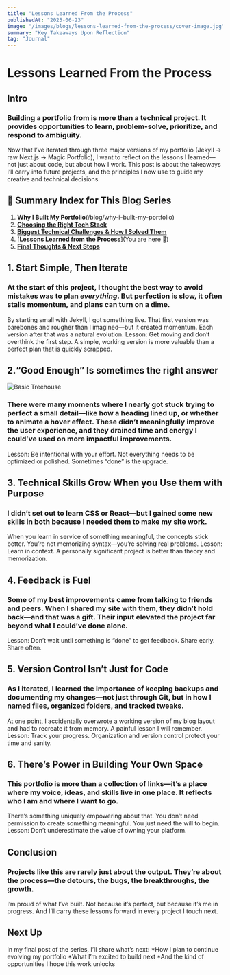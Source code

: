 ```yaml
---
title: "Lessons Learned From the Process"
publishedAt: "2025-06-23"
image: "/images/blogs/lessons-learned-from-the-process/cover-image.jpg"
summary: "Key Takeaways Upon Reflection"
tag: "Journal"
---
```


# Lessons Learned From the Process

## Intro

### Building a portfolio from is more than a technical project. It provides opportunities to learn, problem-solve, prioritize, and respond to ambiguity.
Now that I’ve iterated through three major versions of my portfolio (Jekyll → raw Next.js → Magic Portfolio), I want to reflect on the lessons I learned—not just about code, but about how I work.
This post is about the takeaways I’ll carry into future projects, and the principles I now use to guide my creative and technical decisions.

## 📌 Summary Index for This Blog Series

1. **Why I Built My Portfolio**(/blog/why-i-built-my-portfolio)
2. [**Choosing the Right Tech Stack**](/blog/choosing-the-right-tech-stack)  
3. [**Biggest Technical Challenges & How I Solved Them**](blog/biggest-technical-challenges)  
4. [**Lessons Learned from the Process**](You are here 📍)
5. [**Final Thoughts & Next Steps**](#) 

## 1. Start Simple, Then Iterate

### At the start of this project, I thought the best way to avoid mistakes was to plan *everything*. But perfection is slow, it often stalls momentum, and plans can turn on a dime.
By starting small with Jekyll, I got something live. That first version was barebones and rougher than I imagined—but it created momentum. Each version after that was a natural evolution.
Lesson: Get moving and don’t overthink the first step. A simple, working version is more valuable than a perfect plan that is quickly scrapped.

## 2.“Good Enough” Is sometimes the right answer

![Basic Treehouse](/images/blogs/lessons-learned-from-the-process/tree-house.jpg)

### There were many moments where I nearly got stuck trying to perfect a small detail—like how a heading lined up, or whether to animate a hover effect. These didn’t meaningfully improve the user experience, and they drained time and energy I could’ve used on more impactful improvements.
Lesson: Be intentional with your effort. Not everything needs to be optimized or polished. Sometimes “done” is the upgrade.

## 3. Technical Skills Grow When you Use them with Purpose

### I didn’t set out to learn CSS or React—but I gained some new skills in both because I needed them to make my site work.
When you learn in service of something meaningful, the concepts stick better. You’re not memorizing syntax—you’re solving real problems.
Lesson: Learn in context. A personally significant  project is better than theory and memorization.

## 4. Feedback is Fuel

### Some of my best improvements came from talking to friends and peers. When I shared my site with them, they didn’t hold back—and that was a gift. Their input elevated the project far beyond what I could’ve done alone.
Lesson: Don’t wait until something is “done” to get feedback. Share early. Share often.

## 5. Version Control Isn’t Just for Code

### As I iterated, I learned the importance of keeping backups and documenting my changes—not just through Git, but in how I named files, organized folders, and tracked tweaks.
At one point, I accidentally overwrote a working version of my blog layout and had to recreate it from memory. A painful lesson I will remember.
Lesson: Track your progress. Organization and version control protect your time and sanity.

## 6. There’s Power in Building Your Own Space

### This portfolio is more than a collection of links—it’s a place where my voice, ideas, and skills live in one place. It reflects who I am and where I want to go.
There’s something uniquely empowering about that. You don’t need permission to create something meaningful. You just need the will to begin.
Lesson: Don’t underestimate the value of owning your platform.

## Conclusion

### Projects like this are rarely just about the output. They’re about the process—the detours, the bugs, the breakthroughs, the growth.

I’m proud of what I’ve built. Not because it’s perfect, but because it’s me in progress. And I’ll carry these lessons forward in every project I touch next.

## Next Up

In my final post of the series, I’ll share what’s next:
*How I plan to continue evolving my portfolio
*What I’m excited to build next
*And the kind of opportunities I hope this work unlocks
